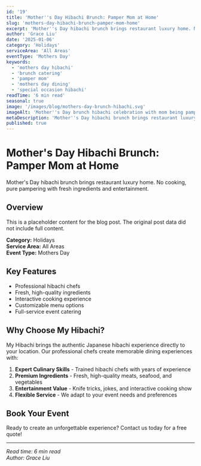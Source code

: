 ```yaml
---
id: '19'
title: 'Mother''s Day Hibachi Brunch: Pamper Mom at Home'
slug: 'mothers-day-hibachi-brunch-pamper-mom-home'
excerpt: 'Mother''s Day hibachi brunch brings restaurant luxury home. No cooking, pure pampering with fresh ingredients and entertainment.'
author: 'Grace Liu'
date: '2025-01-06'
category: 'Holidays'
serviceArea: 'All Areas'
eventType: 'Mothers Day'
keywords:
  - 'mothers day hibachi'
  - 'brunch catering'
  - 'pamper mom'
  - 'mothers day dining'
  - 'special occasion hibachi'
readTime: '6 min read'
seasonal: true
image: '/images/blog/mothers-day-brunch-hibachi.svg'
imageAlt: 'Mother''s Day brunch hibachi celebration with mom being pampered, children giving flowers and gifts, mimosas, fresh fruit, and special Mother''s Day atmosphere'
metaDescription: 'Mother''s Day hibachi brunch brings restaurant luxury home to mom. No cooking, pure pampering with fresh ingredients and entertainment.'
published: true
---
```


# Mother's Day Hibachi Brunch: Pamper Mom at Home

Mother's Day hibachi brunch brings restaurant luxury home. No cooking, pure pampering with fresh ingredients and entertainment.

## Overview

This is a placeholder content for the blog post. The original post data did not include full content.

**Category:** Holidays  
**Service Area:** All Areas  
**Event Type:** Mothers Day

## Key Features

- Professional hibachi chefs
- Fresh, high-quality ingredients
- Interactive cooking experience
- Customizable menu options
- Full-service event catering

## Why Choose My Hibachi?

My Hibachi brings the authentic Japanese hibachi experience directly to your location. Our professional chefs create memorable dining experiences with:

1. **Expert Culinary Skills** - Trained hibachi chefs with years of experience
2. **Premium Ingredients** - Fresh, high-quality meats, seafood, and vegetables
3. **Entertainment Value** - Knife tricks, jokes, and interactive cooking show
4. **Flexible Service** - We adapt to your event needs and preferences

## Book Your Event

Ready to create an unforgettable experience? Contact us today for a free quote!

---

*Read time: 6 min read*  
*Author: Grace Liu*

